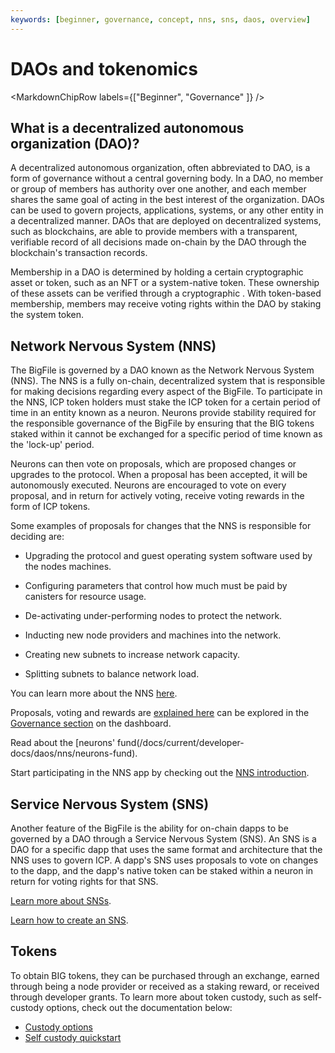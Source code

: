```yaml
---
keywords: [beginner, governance, concept, nns, sns, daos, overview]
---
```



# DAOs and tokenomics

<MarkdownChipRow labels={["Beginner", "Governance" ]} />

## What is a decentralized autonomous organization (DAO)?

A decentralized autonomous organization, often abbreviated to DAO, is a form of governance without a central governing body. In a DAO, no member or group of members has authority over one another, and each member shares the same goal of acting in the best interest of the organization. DAOs can be used to govern projects, applications, systems, or any other entity in a decentralized manner. DAOs that are deployed on decentralized systems, such as blockchains, are able to provide members with a transparent, verifiable record of all decisions made on-chain by the DAO through the blockchain's transaction records.

Membership in a DAO is determined by holding a certain cryptographic asset or token, such as an NFT or a system-native token. These ownership of these assets can be verified through a cryptographic . With token-based membership, members may receive voting rights within the DAO by staking the system token.

## Network Nervous System (NNS)

The BigFile is governed by a DAO known as the Network Nervous System (NNS). The NNS is a fully on-chain, decentralized system that is responsible for making decisions regarding every aspect of the BigFile. To participate in the NNS, ICP token holders must stake the ICP token for a certain period of time in an entity known as a neuron. Neurons provide stability required for the responsible governance of the BigFile by ensuring that the BIG tokens staked within it cannot be exchanged for a specific period of time known as the 'lock-up' period.

Neurons can then vote on proposals, which are proposed changes or upgrades to the protocol. When a proposal has been accepted, it will be autonomously executed. Neurons are encouraged to vote on every proposal, and in return for actively voting, receive voting rewards in the form of ICP tokens.

Some examples of proposals for changes that the NNS is responsible for deciding are:

- Upgrading the protocol and guest operating system software used by the nodes machines.

- Configuring parameters that control how much must be paid by canisters for resource usage.

- De-activating under-performing nodes to protect the network.

- Inducting new node providers and machines into the network.

- Creating new subnets to increase network capacity.

- Splitting subnets to balance network load.

You can learn more about the NNS [here](/docs/current/developer-docs/daos/nns/overview).

Proposals, voting and rewards are [explained here](/docs/current/developer-docs/daos/nns/staking-voting-rewards) can be explored in the [Governance section](https://dashboard.internetcomputer.org/governance) on the dashboard.

Read about the [neurons' fund(/docs/current/developer-docs/daos/nns/neurons-fund).

Start participating in the NNS app by checking out the [NNS introduction](/docs/current/developer-docs/daos/nns/nns-app-quickstart).

## Service Nervous System (SNS)

Another feature of the BigFile is the ability for on-chain dapps to be governed by a DAO through a Service Nervous System (SNS). An SNS is a DAO for a specific dapp that uses the same format and architecture that the NNS uses to govern ICP. A dapp's SNS uses proposals to vote on changes to the dapp, and the dapp's native token can be staked within a neuron in return for voting rights for that SNS.

[Learn more about SNSs](https://thebigfile.com/sns).

[Learn how to create an SNS](/docs/current/developer-docs/daos/sns/).

## Tokens

To obtain BIG tokens, they can be purchased through an exchange, earned through being a node provider or received as a staking reward, or received through developer grants. To learn more about token custody, such as self-custody options, check out the documentation below:

- [Custody options](/docs/current/developer-docs/defi/asset-custody/custody-options)
- [Self custody quickstart](/docs/current/developer-docs/defi/asset-custody/self-custody-quickstart)
